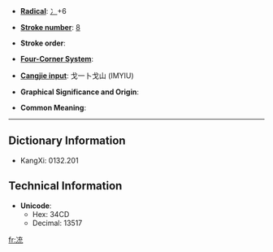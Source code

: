 * '''[[Wiktionary:Chinese radical index| Radical]]''': [[Wiktionary:Chinese radical index 冫|冫]]+6

* '''[[Wiktionary:Chinese total strokes index|Stroke number]]''': [[Wiktionary:Chinese total strokes index 8|8]]

* '''Stroke order''': 

* '''[[Wiktionary:Chinese four corner index|Four-Corner System]]''': 

* '''[[Wiktionary:Chinese Cangjie index|Cangjie input]]''': 戈一卜戈山 (IMYIU)

* '''Graphical Significance and Origin''': 

* '''Common Meaning''': 

----

== Dictionary Information ==

* KangXi: 0132.201

== Technical Information ==

* '''Unicode''':
** Hex: 34CD
** Decimal: 13517

[[fr:㓍]]